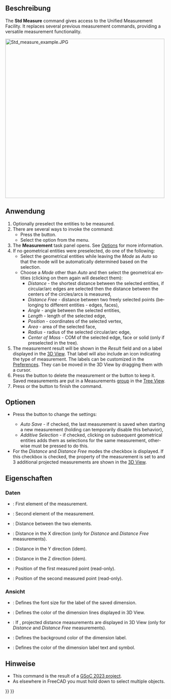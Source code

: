 <languages/>

{{Docnav/de
|[[Std_AddonMgr/de|AddonManager]]
|[[Std_ClarifySelection/de|AuswahlVerdeutlichen]]
|[[Std_Tools_Menu/de|Std Menü Werkzeuge]]
|IconL=Std_AddonMgr.svg
|IconR=
|IconC=Freecad.svg
}}

{{GuiCommand/de
|Name=Std Measure
|Name/de=Std Messen
|MenuLocation=Werkzeuge → Messen
|Workbenches=Alle
|Version=1.0
|SeeAlso=[[Draft_Dimension/de|Draft Maß]]
}}

<span id="Description"></span>
==Beschreibung==

<div lang="en" dir="ltr" class="mw-content-ltr">
The '''Std Measure''' command gives access to the Unified Measurement Facility. It replaces several previous measurement commands, providing a versatile measurement functionality.
</div>

[[Image:Std_measure_example.JPG|500px]]
{{Caption|Alle Messarten}}

<span id="Usage"></span>
==Anwendung==

<div lang="en" dir="ltr" class="mw-content-ltr">
# Optionally preselect the entities to be measured.
# There are several ways to invoke the command:
#* Press the {{Button|[[Image:Std_Measure.svg|16px]] [[Std_Measure|Std Measure]]}} button.
#* Select the {{MenuCommand|Tools → [[Image:Std_Measure.svg|16px]] Measure}} option from the menu.
# The '''Measurement''' task panel opens. See [[#Options|Options]] for more information.
# If no geometrical entities were preselected, do one of the following:
#* Select the geometrical entities while leaving the ''Mode'' as ''Auto'' so that the mode will be automatically determined based on the selection.
#* Choose a ''Mode'' other than ''Auto'' and then select the geometrical entities (clicking on them again will deselect them):
#** ''Distance'' - the shortest distance between the selected entities, if circular/arc edges are selected then the distance between the centers of the circles/arcs is measured,
#** ''Distance Free'' - distance between two freely selected points (belonging to different entities - edges, faces),
#** ''Angle'' - angle between the selected entities,
#** ''Length'' - length of the selected edge,
#** ''Position'' - coordinates of the selected vertex,
#** ''Area'' - area of the selected face,
#** ''Radius'' - radius of the selected circular/arc edge,
#** ''Center of Mass'' - COM of the selected edge, face or solid (only if preselected in the tree).
# The measurement result will be shown in the ''Result'' field and on a label displayed in the [[3D_View|3D View]]. That label will also include an icon indicating the type of measurement. The labels can be customized in the [[Preferences_Editor|Preferences]]. They can be moved in the 3D View by dragging them with a cursor.
# Press the {{Button|Reset}} button to delete the measurement or the {{Button|Save}} button to keep it. Saved measurements are put in a Measurements [[Std_Group|group]] in the [[Tree_View|Tree View]].
# Press {{KEY|Esc}} or the {{Button|Close}} button to finish the command.
</div>

<span id="Options"></span>
==Optionen==

<div lang="en" dir="ltr" class="mw-content-ltr">
* {{Version|1.1}} Press the {{Button|[[Image:Preferences-system.svg|x16px]] [[Image:Toolbar_flyout_arrow.svg|x16px]]}} button to change the settings:
** ''Auto Save'' - if checked, the last measurement is saved when starting a new measurement (holding {{Button|Shift}} can temporarily disable this behavior),
** ''Additive Selection'' - if checked, clicking on subsequent geometrical entities adds them as selections for the same measurement, otherwise {{Button|Ctrl}} must be pressed to do this.
* For the ''Distance'' and ''Distance Free'' modes the {{MenuCommand|Show Delta}} checkbox is displayed. If this checkbox is checked, the {{PropertyView|Show Delta}} property of the measurement is set to {{TRUE}} and 3 additional projected measurements are shown in the [[3D_View|3D View]].
</div>

<span id="Properties"></span>
==Eigenschaften==

<span id="Data"></span>
===Daten===

{{TitleProperty|Measurement}}

<div lang="en" dir="ltr" class="mw-content-ltr">
* {{PropertyData|Element1|LinkSub}}: First element of the measurement.
* {{PropertyData|Element2|LinkSub}}: Second element of the measurement.
* {{PropertyData|Distance|Distance}}: Distance between the two elements.
* {{PropertyData|Distance X|Distance}}: Distance in the X direction (only for ''Distance'' and ''Distance Free'' measurements).
* {{PropertyData|Distance Y|Distance}}: Distance in the Y direction (idem).
* {{PropertyData|Distance Z|Distance}}: Distance in the Z direction (idem).
* {{PropertyData|Position1|Vector|Hidden}}: Position of the first measured point (read-only).
* {{PropertyData|Position2|Vector|Hidden}}: Position of the second measured point (read-only).
</div>

<span id="View"></span>
===Ansicht===

{{TitleProperty|Appearance}}

<div lang="en" dir="ltr" class="mw-content-ltr">
* {{PropertyView|Font Size|Integer}}: Defines the font size for the label of the saved dimension.
* {{PropertyView|Line Color|Color}}: Defines the color of the dimension lines displayed in 3D View.
* {{PropertyView|Show Delta|Bool}}: If {{TRUE}}, projected distance measurements are displayed in 3D View (only for ''Distance'' and ''Distance Free'' measurements).
* {{PropertyView|Text Background Color|Color}}: Defines the background color of the dimension label.
* {{PropertyView|Text Color|Color}}: Defines the color of the dimension label text and symbol.
</div>

<span id="Notes"></span>
==Hinweise==

<div lang="en" dir="ltr" class="mw-content-ltr">
* This command is the result of a [[Unified_Measurement_Facility|GSoC 2023 project]].
* As elsewhere in FreeCAD you must hold down {{KEY|Ctrl}} to select multiple objects.
</div>


{{Docnav/de
|[[Std_AddonMgr/de|AddonManager]]
|[[Std_ClarifySelection/de|AuswahlVerdeutlichen]]
|[[Std_Tools_Menu/de|Std Menü Werkzeuge]]
|IconL=Std_AddonMgr.svg
|IconR=
|IconC=Freecad.svg
}}

{{Std_Base_navi{{#translation:}}}}
{{Userdocnavi{{#translation:}}}}